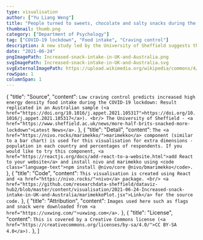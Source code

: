 ```yaml
---
type: visualisation
author: ["Yu Liang Weng"]
title: "People turned to sweets, chocolate and salty snacks during the Covid-19 lockdowns in the UK and Australia"
thumbnail: thumb.png
category: ["Department of Psychology"]
tag: ["COVID-19 lockdown", "Food intake", "Craving control"]
description: A new study led by the University of Sheffield suggests that treats, such as sweets, chocolate and salty treats, increased for some people during Covid-19 lockdowns. People with low control over their cravings were most at risk of increasing their snack intake during the lockdown. Researchers warn about weight and health related issues for at-risk adults due to the impact of lockdowns on our eating behaviours.
date: "2021-06-24"
pngImagePath: Increased-snack-intake-in-UK-and-Australia.png
svgImagePath: Increased-snack-intake-in-UK-and-Australia.svg
svgExternalImagePath: https://upload.wikimedia.org/wikipedia/commons/4/4f/SVG_Logo.svg
rowSpan: 1
columnSpan: 1
---
```




  {
    "title": "Source",
    "content": `Low craving control predicts increased high energy density food intake during the COVID-19 lockdown: Result replicated in an Australian sample (<a href="https://doi.org/10.1016/j.appet.2021.105317">https://doi.org/10.1016/j.appet.2021.105317</a>). <br/> The University of Sheffield - <a href="https://www.sheffield.ac.uk/news/more-half-brits-snacked-more-lockdown">Latest News</a>.`
  },
  {
    "title": "Detail",
    "content": `The <a href="https://nivo.rocks/marimekko/">marimekko</a> component (similar to a bar chart) is used for this visualisation for extra dimensions - population in each country and percentages of respondents. If you would like to try this component, <a href="https://reactjs.org/docs/add-react-to-a-website.html">add React to your website</a> and install nivo and marimekko using <code class="language-text">npm install @nivo/core @nivo/bmarimekko</code>.`
  },
  {
    "title": "Code",
    "content": `This visualisation is created using React and <a href="https://nivo.rocks/">nivo</a> package. <br/> <a href="https://github.com/researchdata-sheffield/dataviz-hub2/blob/master/content/visualisation/2021-06-24-Increased-snack-intake-in-UK-and-Australia/marimekkoPlot.jsx">Link</a> for the source code.`
  },
  {
    "title": "Attribution",
    "content": `Images used here such as flags and snack were downloaded from <a href="https://uxwing.com/">uxwing.com</a>.`
  },
  {
    "title": "License",
    "content": `This is covered by a Creative Commons license (<a href="https://creativecommons.org/licenses/by-sa/4.0/">CC BY-SA 4.0</a>).`
  },
]


<div className="flex justify-center">
  <MarimekkoPlot />
</div>


<VisPagination mdx={props.mdx} />
<VisDetail mdx={props.mdx} />

<VisDiv>
  <Tab data={data} />
</VisDiv>

